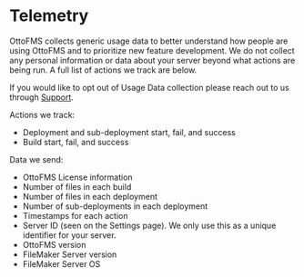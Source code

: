 # Telemetry

OttoFMS collects generic usage data to better understand how people are using OttoFMS and to prioritize new feature development. We do not collect any personal information or data about your server beyond what actions are being run. A full list of actions we track are below.

If you would like to opt out of Usage Data collection please reach out to us through [Support](/support).

Actions we track:

- Deployment and sub-deployment start, fail, and success
- Build start, fail, and success

Data we send:

- OttoFMS License information
- Number of files in each build
- Number of files in each deployment
- Number of sub-deployments in each deployment
- Timestamps for each action
- Server ID (seen on the Settings page). We only use this as a unique identifier for your server.
- OttoFMS version
- FileMaker Server version
- FileMaker Server OS
